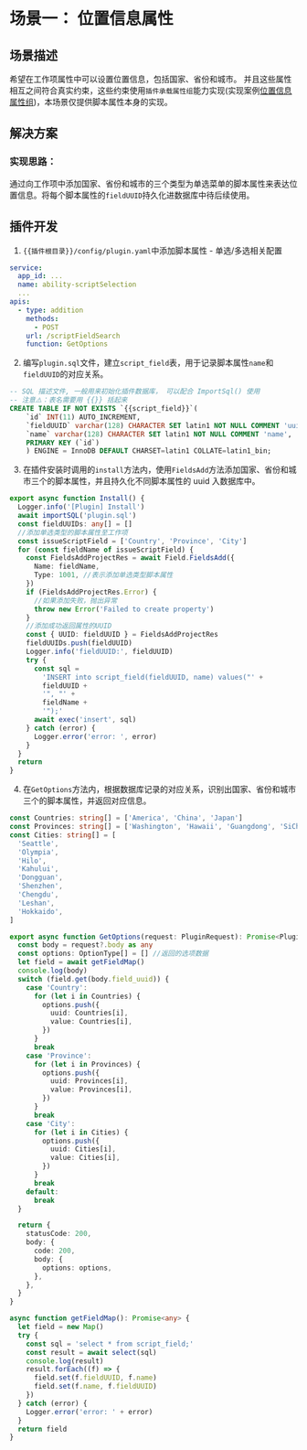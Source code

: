 # 场景一： 位置信息属性

## 场景描述

希望在工作项属性中可以设置位置信息，包括国家、省份和城市。
并且这些属性相互之间符合真实约束，这些约束使用`插件承载属性组`能力实现(实现案例[位置信息属性组](../fieldgroup/location-fieldgroup.md))，本场景仅提供脚本属性本身的实现。

## 解决方案

### 实现思路：

通过向工作项中添加国家、省份和城市的三个类型为单选菜单的脚本属性来表达位置信息。将每个脚本属性的`fieldUUID`持久化进数据库中待后续使用。

## 插件开发

1. `{{插件根目录}}/config/plugin.yaml`中添加脚本属性 - 单选/多选相关配置

```yaml
service:
  app_id: ...
  name: ability-scriptSelection
  ...
apis:
  - type: addition
    methods:
      - POST
    url: /scriptFieldSearch
    function: GetOptions
```

2. 编写`plugin.sql`文件，建立`script_field`表，用于记录脚本属性`name`和`fieldUUID`的对应关系。

```sql
-- SQL 描述文件, 一般用来初始化插件数据库， 可以配合 ImportSql() 使用
-- 注意⚠️：表名需要用 {{}} 括起来
CREATE TABLE IF NOT EXISTS `{{script_field}}`(
    `id` INT(11) AUTO_INCREMENT,
    `fieldUUID` varchar(128) CHARACTER SET latin1 NOT NULL COMMENT 'uuid',
    `name` varchar(128) CHARACTER SET latin1 NOT NULL COMMENT 'name',
    PRIMARY KEY (`id`)
    ) ENGINE = InnoDB DEFAULT CHARSET=latin1 COLLATE=latin1_bin;
```

3. 在插件安装时调用的`install`方法内，使用`FieldsAdd`方法添加国家、省份和城市三个的脚本属性，并且持久化不同脚本属性的 uuid 入数据库中。

```typescript
export async function Install() {
  Logger.info('[Plugin] Install')
  await importSQL('plugin.sql')
  const fieldUUIDs: any[] = []
  //添加单选类型的脚本属性至工作项
  const issueScriptField = ['Country', 'Province', 'City']
  for (const fieldName of issueScriptField) {
    const FieldsAddProjectRes = await Field.FieldsAdd({
      Name: fieldName,
      Type: 1001, //表示添加单选类型脚本属性
    })
    if (FieldsAddProjectRes.Error) {
      //如果添加失败，抛出异常
      throw new Error('Failed to create property')
    }
    //添加成功返回属性的UUID
    const { UUID: fieldUUID } = FieldsAddProjectRes
    fieldUUIDs.push(fieldUUID)
    Logger.info('fieldUUID:', fieldUUID)
    try {
      const sql =
        'INSERT into script_field(fieldUUID, name) values("' +
        fieldUUID +
        '", "' +
        fieldName +
        '");'
      await exec('insert', sql)
    } catch (error) {
      Logger.error('error: ', error)
    }
  }
  return
}
```

4. 在`GetOptions`方法内，根据数据库记录的对应关系，识别出国家、省份和城市三个的脚本属性，并返回对应信息。

```typescript
const Countries: string[] = ['America', 'China', 'Japan']
const Provinces: string[] = ['Washington', 'Hawaii', 'Guangdong', 'SiChuan', 'Tokyo']
const Cities: string[] = [
  'Seattle',
  'Olympia',
  'Hilo',
  'Kahului',
  'Dongguan',
  'Shenzhen',
  'Chengdu',
  'Leshan',
  'Hokkaido',
]

export async function GetOptions(request: PluginRequest): Promise<PluginResponse> {
  const body = request?.body as any
  const options: OptionType[] = [] //返回的选项数据
  let field = await getFieldMap()
  console.log(body)
  switch (field.get(body.field_uuid)) {
    case 'Country':
      for (let i in Countries) {
        options.push({
          uuid: Countries[i],
          value: Countries[i],
        })
      }
      break
    case 'Province':
      for (let i in Provinces) {
        options.push({
          uuid: Provinces[i],
          value: Provinces[i],
        })
      }
      break
    case 'City':
      for (let i in Cities) {
        options.push({
          uuid: Cities[i],
          value: Cities[i],
        })
      }
      break
    default:
      break
  }

  return {
    statusCode: 200,
    body: {
      code: 200,
      body: {
        options: options,
      },
    },
  }
}

async function getFieldMap(): Promise<any> {
  let field = new Map()
  try {
    const sql = 'select * from script_field;'
    const result = await select(sql)
    console.log(result)
    result.forEach((f) => {
      field.set(f.fieldUUID, f.name)
      field.set(f.name, f.fieldUUID)
    })
  } catch (error) {
    Logger.error('error: ' + error)
  }
  return field
}
```

